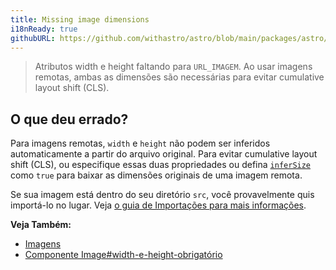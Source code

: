 ```yaml
---
title: Missing image dimensions
i18nReady: true
githubURL: https://github.com/withastro/astro/blob/main/packages/astro/src/core/errors/errors-data.ts
---
```


> Atributos width e height faltando para `URL_IMAGEM`. Ao usar imagens remotas, ambas as dimensões são necessárias para evitar cumulative layout shift (CLS).

## O que deu errado?

Para imagens remotas, `width` e `height` não podem ser inferidos automaticamente a partir do arquivo original. Para evitar cumulative layout shift (CLS), ou especifique essas duas propriedades ou defina [`inferSize`](/pt-br/guides/images/#infersize) como `true` para baixar as dimensões originais de uma imagem remota.

Se sua imagem está dentro do seu diretório `src`, você provavelmente quis importá-lo no lugar. Veja [o guia de Importações para mais informações](/pt-br/guides/imports/#outros-assets).

**Veja Também:**
-  [Imagens](/pt-br/guides/images/)
-  [Componente Image#width-e-height-obrigatório](/pt-br/guides/images/#width-e-height-obrigatório-para-imagens-remotas-e-de-public)
